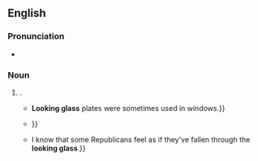 {{also|looking-glass}}
==English==

===Pronunciation===
* {{audio|en|En-au-looking glass.ogg|Audio (AUS)}}

===Noun===
{{en-noun|looking glasses}}

# {{alternative form of|en|looking-glass}}.
#* {{quote-book|en|author=Walter Bernan [pseudonym; Robert Meikleham]|chapter=Essay VIII|title=On the History and Art of Warming and Ventilation Rooms and Buildings{{nb...|by Open Fires, Hypocausts, German, Dutch, Russian, and Swedish Stoves, Steam, Hot Water, Heated Air, Heat or Animals, and Other Methods; with Notices of the Progress of Personal and Fireside Comfort, and of the Management of Fuel. Illustrates by Two Hundred and Forty Figures of Apparatus.}}|location=London|publisher=[[w:George Bell (publisher)|George Bell]],{{nb...|Fleet Street.}}|year=1845|volume=I|section=footnote †|page=225|pageurl=https://books.google.com/books?id=Ekk1AAAAMAAJ&pg=PA225|oclc=77903558|passage=Many sorts of glass were in the market, called Lambeth or Ratcliffe, Normandy, German, white and green, Dutch, Newcastle, Staffordshire, and Bristol glass, '''looking glass''' and jealous glass. {{...}} '''Looking glass''' plates were sometimes used in windows.}}
#* {{quote-book|en|author=Ford Madox Brown|authorlink=Ford Madox Brown|editor={{w|Virginia Surtees}}|chapter=1856 [chapter title]|title=The Diary of Ford Madox Brown|series=Studies in British Art|location=New Haven, Conn.; London|publisher=Published for the {{w|Paul Mellon Centre for Studies in British Art}} by {{w|Yale University Press}}|year=1856''' March 17–18'''&#8203;|year_published=1981|page=167|pageurl=https://books.google.com/books?id=46pRAQAAIAAJ&pg=PA167|isbn=978-0-300-02743-3|passage=17th Drew in the dead body in the corrected sketch in Pen & Ink. It is rather dreary. Worked at sundries from Self in the '''looking glass''' (8 hours). / 18th worked all day from self in '''looking glass''' in shirts & draws. {{...}}}}
#* {{quote-journal|en|author=Paul Krugman|authorlink=Paul Krugman|title=Who loves America?|url=https://www.nytimes.com/2016/07/29/opinion/who-loves-america.html|newspaper={{w|The New York Times}}|date=29 July 2016|passage=It has been quite a week in politics. {{...}} I know that some Republicans feel as if they've fallen through the '''looking glass'''.}}